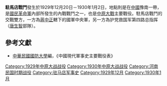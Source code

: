 {{no footnotes|time=2017-01-05T10:05:34+00:00}}
{{Infobox Military Conflict
|campaign=
|image=
|caption=
|conflict=駐馬店戰鬥
|date=1929年12月20日－1930年1月2日
|place=[[中國|中國]]豫南
|result=雙方激戰多日，傷亡頗重。戰鬥末期，中央軍所屬十七路楊虎城與趙觀濤部隊進駐該城
|combatant1=國民革命軍中央軍中央第二軍、十七路
|combatant2=护党救国军第四路总指挥（[[唐生智|唐生智]]部隊）
| commander1=[[劉峙|劉峙]]、國民革命軍新编第十四师师长[[楊虎城|楊虎城]] 
| commander2=[[唐生智|唐生智]]
|strength1=
|strength2=
|casualties1=
|casualties2=
|
}}

'''駐馬店戰鬥'''發生於1929年12月20日－1930年1月2日，地點則是在[[中國|中國]]豫南一帶，是[[國民革命軍|國民革命軍]]內部所發生的內戰戰鬥之一，也是[[中原大戰|中原大戰]]主要戰役。駐馬店戰鬥的交戰雙方，一方為[[蔣中正|蔣中正]]轄下的國軍中央軍，另一方為护党救国军第四路总指挥（[[唐生智|唐生智]]部隊）。

==參考文獻==
*[[中華民國|中華民國]][[國防大學_(臺灣)|國防大學]]編，《中國現代軍事史主要戰役表》

{{中原大戰}}
[[Category:1929年中原大战战役|Category:1929年中原大战战役]]
[[Category:1930年中原大战战役|Category:1930年中原大战战役]]
[[Category:河南民国时期战役|Category:河南民国时期战役]]
[[Category:驻马店军事史|Category:驻马店军事史]]
[[Category:1929年12月|Category:1929年12月]]
[[Category:1930年1月|Category:1930年1月]]